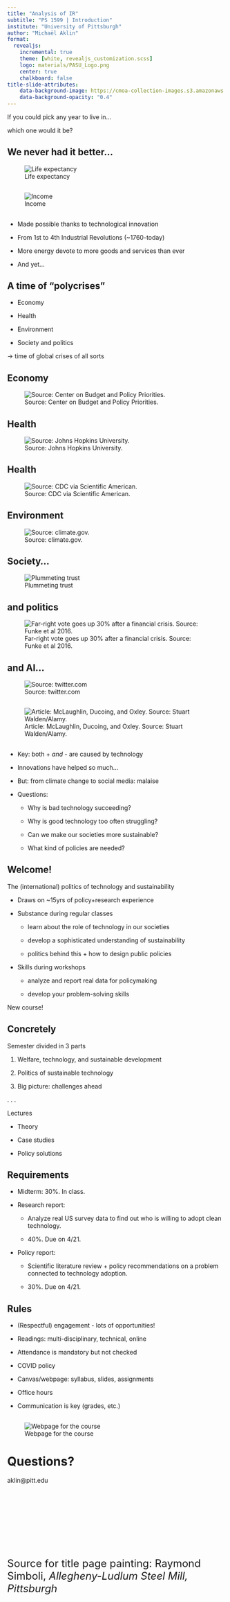 ```yaml
---
title: "Analysis of IR"
subtitle: "PS 1599 | Introduction"
institute: "University of Pittsburgh"
author: "Michaël Aklin"
format:
  revealjs:
    incremental: true
    theme: [white, revealjs_customization.scss]
    logo: materials/PASU_Logo.png
    center: true
    chalkboard: false
title-slide-attributes: 
    data-background-image: https://cmoa-collection-images.s3.amazonaws.com/thing/135096/sizes/70911-1680.jpg
    data-background-opacity: "0.4"
---
```


::: {.r-fit-text}
If you could pick [any year]{.red} to live in...
:::

::: {.r-fit-text}
which one would it be?
:::

## We never had it better...

![Life expectancy](materials/life-expectancy.png)

##

![Income](materials/gdp-per-capita-maddison-1800-2020.png)

## 

- Made possible thanks to [technological innovation]{.red}

- From 1st to 4th Industrial Revolutions (~1760-today)

- More energy devote to more goods and services than ever

- And yet...


## A time of ["polycrises"]{.red}

::: {.nonincremental}

- Economy

- Health

- Environment

- Society and politics

$\rightarrow$ time of global crises of all sorts

:::

## Economy

![Source: Center on Budget and Policy Priorities.](materials/CBPP_us_income_decile_47-73.png)

## Health

![Source: Johns Hopkins University.](materials/jhu_covid.png)

## Health

![Source: CDC via Scientific American.](materials/scientific_american_lifeExpectancy_graphic_d1.webp)

## Environment

![Source: climate.gov.](materials/ClimateDashboard-global-surface-temperature-graph-20220624-1400px.jpg)

## Society...

![Plummeting trust](materials/public-trust-in-government.png)

## and politics

![Far-right vote goes up 30% after a financial crisis. Source: Funke et al 2016.](materials/funke_etal_2016.png)

## and AI...

![Source: twitter.com](materials/robertrmorris_koko_tweet.png)

##

![Article: McLaughlin, Ducoing, and Oxley. Source: Stuart Walden/Alamy.](https://images.theconversation.com/files/483776/original/file-20220909-16-gxrnk9.jpeg?ixlib=rb-1.1.0&q=45&auto=format&w=926&fit=clip)

##

- Key: both [+]{.red} _and_ [-]{.red} are caused by technology

- Innovations have [helped]{.red} so much...

- But: from climate change to social media: malaise

- Questions:

    - Why is [bad technology]{.red} succeeding?
    
    - Why is [good technology]{.red} too often struggling?
    
    - Can we make our societies more [sustainable]{.red}?
    
    - What kind of [policies]{.red} are needed?


## Welcome!

The [(international) politics]{.red} of [technology]{.red} and [sustainability]{.red}

- Draws on ~15yrs of [policy]{.red}+[research]{.red} experience

- Substance during regular classes

    - learn about the role of [technology]{.blue} in our [societies]{.blue}
    
    - develop a sophisticated understanding of [sustainability]{.blue}
    
    - [politics]{.blue} behind this + how to design [public policies]{.blue}
    
- Skills during workshops
  
    - [analyze]{.blue} and [report]{.blue} real data for policymaking

    - develop your [problem-solving skills]{.blue}
    
::: {.notes}
New course!
:::

## Concretely

Semester divided in 3 parts

1. Welfare, technology, and sustainable development

2. Politics of sustainable technology

3. Big picture: challenges ahead

. . .

Lectures

- Theory

- Case studies

- Policy solutions


## Requirements

- Midterm: 30%. In class. 

- Research report: 

    - Analyze real US survey data to find out who is willing to adopt clean technology.

    - 40%. Due on 4/21.

* Policy report: 

    - Scientific literature review + policy recommendations on a problem connected to technology adoption. 

    - 30%. Due on 4/21.


## Rules

- (Respectful) engagement - lots of opportunities!

- Readings: multi-disciplinary, technical, online

- Attendance is mandatory but not checked

- COVID policy

- Canvas/webpage: syllabus, slides, assignments

- Office hours

- [Communication]{.red} is key (grades, etc.)

##

![Webpage for the course](frame.png)

# Questions?

aklin@pitt.edu

<br>

<br>

<br>

<br>

<br>

<font size="5">Source for title page painting: Raymond Simboli, _Allegheny-Ludlum Steel Mill, Pittsburgh_</font>


